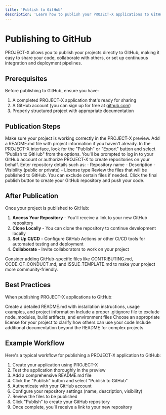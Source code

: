 ```yaml
---
title: 'Publish to GitHub'
description: 'Learn how to publish your PROJECT-X applications to GitHub'
---
```


# Publishing to GitHub

PROJECT-X allows you to publish your projects directly to GitHub, making it easy to share your code, collaborate with others, or set up continuous integration and deployment pipelines.

## Prerequisites

Before publishing to GitHub, ensure you have:

1. A completed PROJECT-X application that's ready for sharing
2. A GitHub account (you can sign up for free at [github.com](https://github.com))
3. Properly structured project with appropriate documentation

## Publication Steps

<Steps>
  <Step title="Prepare Your Project">
    Make sure your project is working correctly in the PROJECT-X preview. Add a README.md file with project information if you haven't already.
  </Step>
  <Step title="Initiate GitHub Publication">
    In the PROJECT-X interface, look for the "Publish" or "Export" button and select "Publish to GitHub" from the options.
  </Step>
  <Step title="Authenticate with GitHub">
    You'll be prompted to log in to your GitHub account or authorize PROJECT-X to create repositories on your behalf.
  </Step>
  <Step title="Configure Repository Settings">
    Enter repository details such as:
    - Repository name
    - Description
    - Visibility (public or private)
    - License type
  </Step>
  <Step title="Review Files">
    Review the files that will be published to GitHub. You can exclude certain files if needed.
  </Step>
  <Step title="Publish">
    Click the final publish button to create your GitHub repository and push your code.
  </Step>
</Steps>

## After Publication

Once your project is published to GitHub:

1. **Access Your Repository** - You'll receive a link to your new GitHub repository
2. **Clone Locally** - You can clone the repository to continue development locally
3. **Set Up CI/CD** - Configure GitHub Actions or other CI/CD tools for automated testing and deployment
4. **Collaborate** - Invite collaborators to work on your project

<Note>
  Consider adding GitHub-specific files like CONTRIBUTING.md, CODE_OF_CONDUCT.md, and ISSUE_TEMPLATE.md to make your project more community-friendly.
</Note>

## Best Practices

When publishing PROJECT-X applications to GitHub:

<CardGroup cols={2}>
  <Card title="Comprehensive README" icon="book">
    Create a detailed README.md with installation instructions, usage examples, and project information
  </Card>
  <Card title=".gitignore" icon="eye-slash">
    Include a proper .gitignore file to exclude node_modules, build artifacts, and environment files
  </Card>
  <Card title="License" icon="scale-balanced">
    Choose an appropriate license for your project to clarify how others can use your code
  </Card>
  <Card title="Documentation" icon="file-lines">
    Include additional documentation beyond the README for complex projects
  </Card>
</CardGroup>

## Example Workflow

Here's a typical workflow for publishing a PROJECT-X application to GitHub:

1. Create your application using PROJECT-X
2. Test the application thoroughly in the preview
3. Add a comprehensive README.md file
4. Click the "Publish" button and select "Publish to GitHub"
5. Authenticate with your GitHub account
6. Configure your repository settings (name, description, visibility)
7. Review the files to be published
8. Click "Publish" to create your GitHub repository
9. Once complete, you'll receive a link to your new repository